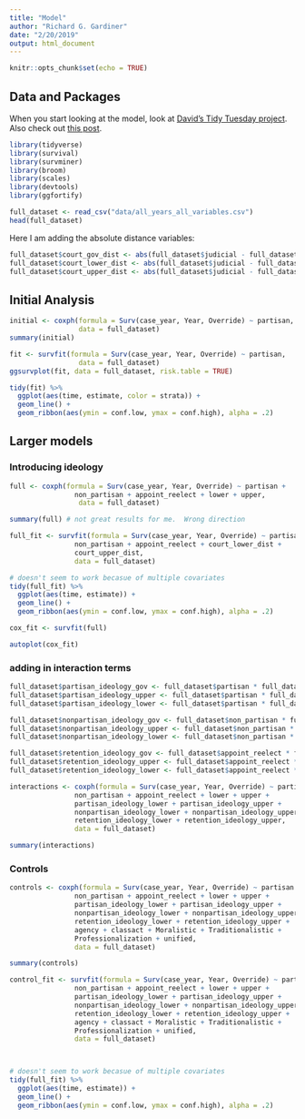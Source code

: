 ```yaml
---
title: "Model"
author: "Richard G. Gardiner"
date: "2/20/2019"
output: html_document
---
```


```r
knitr::opts_chunk$set(echo = TRUE)
```

## Data and Packages

When you start looking at the model, look at [David's Tidy Tuesday project](https://mobile.twitter.com/drob/status/1082318029168566273?s=21). Also check out [this post](https://hockey-graphs.com/2019/01/07/quantifying-differences-between-the-regular-season-and-playoffs-using-survival-analysis/?blogsub=confirming#subscribe-blog).

```r
library(tidyverse)
library(survival)
library(survminer)
library(broom)
library(scales)
library(devtools)
library(ggfortify)
```

```r
full_dataset <- read_csv("data/all_years_all_variables.csv")
head(full_dataset)
```

Here I am adding the absolute distance variables:

```r
full_dataset$court_gov_dist <- abs(full_dataset$judicial - full_dataset$governor)
full_dataset$court_lower_dist <- abs(full_dataset$judicial - full_dataset$lower)
full_dataset$court_upper_dist <- abs(full_dataset$judicial - full_dataset$upper)
```


## Initial Analysis

```r
initial <- coxph(formula = Surv(case_year, Year, Override) ~ partisan,
                 data = full_dataset)
summary(initial)
```


```r
fit <- survfit(formula = Surv(case_year, Year, Override) ~ partisan,
                 data = full_dataset)
ggsurvplot(fit, data = full_dataset, risk.table = TRUE)
```

```r
tidy(fit) %>%
  ggplot(aes(time, estimate, color = strata)) +
  geom_line() +
  geom_ribbon(aes(ymin = conf.low, ymax = conf.high), alpha = .2)
```

## Larger models

### Introducing ideology
```r
full <- coxph(formula = Surv(case_year, Year, Override) ~ partisan +
                non_partisan + appoint_reelect + lower + upper,
                 data = full_dataset)

summary(full) # not great results for me.  Wrong direction
```



```r
full_fit <- survfit(formula = Surv(case_year, Year, Override) ~ partisan +
                non_partisan + appoint_reelect + court_lower_dist +
                court_upper_dist,
                data = full_dataset)

# doesn't seem to work becasue of multiple covariates
tidy(full_fit) %>%
  ggplot(aes(time, estimate)) +
  geom_line() +
  geom_ribbon(aes(ymin = conf.low, ymax = conf.high), alpha = .2)
```


```r
cox_fit <- survfit(full)

autoplot(cox_fit)
```


### adding in interaction terms

```r
full_dataset$partisan_ideology_gov <- full_dataset$partisan * full_dataset$court_gov_dist
full_dataset$partisan_ideology_upper <- full_dataset$partisan * full_dataset$court_upper_dist
full_dataset$partisan_ideology_lower <- full_dataset$partisan * full_dataset$court_lower_dist

full_dataset$nonpartisan_ideology_gov <- full_dataset$non_partisan * full_dataset$court_gov_dist
full_dataset$nonpartisan_ideology_upper <- full_dataset$non_partisan * full_dataset$court_upper_dist
full_dataset$nonpartisan_ideology_lower <- full_dataset$non_partisan * full_dataset$court_lower_dist

full_dataset$retention_ideology_gov <- full_dataset$appoint_reelect * full_dataset$court_gov_dist
full_dataset$retention_ideology_upper <- full_dataset$appoint_reelect * full_dataset$court_upper_dist
full_dataset$retention_ideology_lower <- full_dataset$appoint_reelect * full_dataset$court_lower_dist
```

```r
interactions <- coxph(formula = Surv(case_year, Year, Override) ~ partisan +
                non_partisan + appoint_reelect + lower + upper + 
                partisan_ideology_lower + partisan_ideology_upper +
                nonpartisan_ideology_lower + nonpartisan_ideology_upper +
                retention_ideology_lower + retention_ideology_upper,
                data = full_dataset)

summary(interactions)
```

### Controls
```r
controls <- coxph(formula = Surv(case_year, Year, Override) ~ partisan +
                non_partisan + appoint_reelect + lower + upper + 
                partisan_ideology_lower + partisan_ideology_upper +
                nonpartisan_ideology_lower + nonpartisan_ideology_upper +
                retention_ideology_lower + retention_ideology_upper +
                agency + classact + Moralistic + Traditionalistic +
                Professionalization + unified,
                data = full_dataset)

summary(controls)
```


```r

control_fit <- survfit(formula = Surv(case_year, Year, Override) ~ partisan +
                non_partisan + appoint_reelect + lower + upper + 
                partisan_ideology_lower + partisan_ideology_upper +
                nonpartisan_ideology_lower + nonpartisan_ideology_upper +
                retention_ideology_lower + retention_ideology_upper +
                agency + classact + Moralistic + Traditionalistic +
                Professionalization + unified,
                data = full_dataset)



# doesn't seem to work becasue of multiple covariates
tidy(full_fit) %>%
  ggplot(aes(time, estimate)) +
  geom_line() +
  geom_ribbon(aes(ymin = conf.low, ymax = conf.high), alpha = .2)
```







